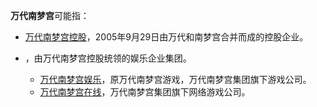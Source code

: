 '''万代南梦宫'''可能指：
* [[万代南梦宫控股|万代南梦宫控股]]，2005年9月29日由万代和南梦宫合并而成的控股企业。
* {{tsl|ja|バンダイナムコグループ|万代南梦宫集团}}，由万代南梦宫控股统领的娱乐企业集团。
** [[万代南梦宫娱乐|万代南梦宫娱乐]]，原万代南梦宫游戏，万代南梦宫集团旗下游戏公司。
** [[万代南梦宫在线|万代南梦宫在线]]，万代南梦宫集团旗下网络游戏公司。

{{disambig|Bandai Namco|Cat=五字组织机构消歧义}}